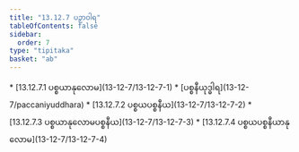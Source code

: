 ```yaml
---
title: "13.12.7 ပဉှာဝါရ"
tableOfContents: false
sidebar:
  order: 7
type: "tipitaka"
basket: "ab"
---
```



<DynamicBreadcrumb />



<TableOfContents>
* [13.12.7.1 ပစ္စယာနုလောမ](13-12-7/13-12-7-1)
* [ပစ္စနီယုဒ္ဓါရ](13-12-7/paccaniyuddhara)
* [13.12.7.2 ပစ္စယပစ္စနီယ](13-12-7/13-12-7-2)
* [13.12.7.3 ပစ္စယာနုလောမပစ္စနီယ](13-12-7/13-12-7-3)
* [13.12.7.4 ပစ္စယပစ္စနီယာနုလောမ](13-12-7/13-12-7-4)
</TableOfContents>